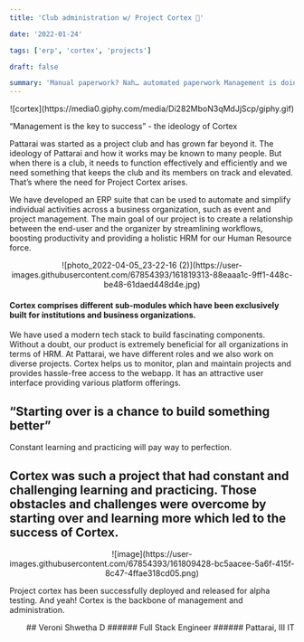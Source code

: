 ```yaml
---
title: 'Club administration w/ Project Cortex 📐'

date: '2022-01-24'

tags: ['erp', 'cortex', 'projects']

draft: false

summary: 'Manual paperwork? Nah… automated paperwork Management is doing things right, leadership is doing the right things. Management tools at Pattarai'
---
```


<div align="center">
  ![cortex](https://media0.giphy.com/media/Di282MboN3qMdJjScp/giphy.gif)
</div>

“Management is the key to success” - the ideology of Cortex

Pattarai was started as a project club and has grown far beyond it. The ideology of Pattarai and how it works may be known to many people. But when there is a club, it needs to function effectively and efficiently and we need something that keeps the club and its members on track and elevated. That’s where the need for Project Cortex arises.

We have developed an ERP suite that can be used to automate and simplify individual activities across a business organization, such as event and project management. The main goal of our project is to create a relationship between the end-user and the organizer by streamlining workflows, boosting productivity and providing a holistic HRM for our Human Resource force.

<div align="center">
![photo_2022-04-05_23-22-16 (2)](https://user-images.githubusercontent.com/67854393/161819313-88eaaa1c-9ff1-448c-be48-61daed448d4e.jpg)
</div>

#### Cortex comprises different sub-modules which have been exclusively built for institutions and business organizations.

We have used a modern tech stack to build fascinating components. Without a doubt, our product is extremely beneficial for all organizations in terms of HRM. At Pattarai, we have different roles and we also work on diverse projects. Cortex helps us to monitor, plan and maintain projects and provides hassle-free access to the webapp. It has an attractive user interface providing various platform offerings.

## “Starting over is a chance to build something better”

Constant learning and practicing will pay way to perfection.

## Cortex was such a project that had constant and challenging learning and practicing. Those obstacles and challenges were overcome by starting over and learning more which led to the success of Cortex.

<div align="center">
![image](https://user-images.githubusercontent.com/67854393/161809428-bc5aacee-5a6f-415f-8c47-4ffae318cd05.png)
</div>
  
Project cortex has been successfully deployed and released for alpha testing. And yeah! Cortex is the backbone of management and administration.

<div align="right">
## Veroni Shwetha D
###### Full Stack Engineer
###### Pattarai, III IT

</div>

